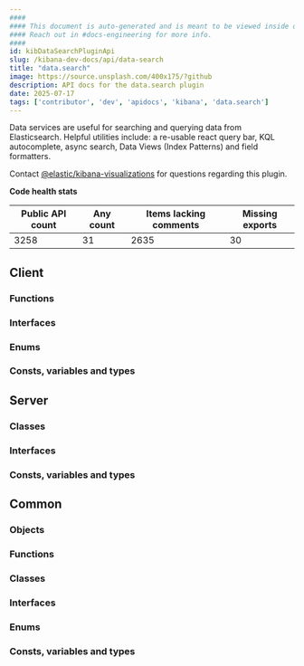 ```yaml
---
####
#### This document is auto-generated and is meant to be viewed inside our experimental, new docs system.
#### Reach out in #docs-engineering for more info.
####
id: kibDataSearchPluginApi
slug: /kibana-dev-docs/api/data-search
title: "data.search"
image: https://source.unsplash.com/400x175/?github
description: API docs for the data.search plugin
date: 2025-07-17
tags: ['contributor', 'dev', 'apidocs', 'kibana', 'data.search']
---
```


Data services are useful for searching and querying data from Elasticsearch. Helpful utilities include: a re-usable react query bar, KQL autocomplete, async search, Data Views (Index Patterns) and field formatters.

Contact [@elastic/kibana-visualizations](https://github.com/orgs/elastic/teams/kibana-visualizations) for questions regarding this plugin.

**Code health stats**

| Public API count  | Any count | Items lacking comments | Missing exports |
|-------------------|-----------|------------------------|-----------------|
| 3258 | 31 | 2635 | 30 |

## Client

### Functions
<DocDefinitionList data={dataSearchObj.client.functions}/>

### Interfaces
<DocDefinitionList data={dataSearchObj.client.interfaces}/>

### Enums
<DocDefinitionList data={dataSearchObj.client.enums}/>

### Consts, variables and types
<DocDefinitionList data={dataSearchObj.client.misc}/>

## Server

### Classes
<DocDefinitionList data={dataSearchObj.server.classes}/>

### Interfaces
<DocDefinitionList data={dataSearchObj.server.interfaces}/>

### Consts, variables and types
<DocDefinitionList data={dataSearchObj.server.misc}/>

## Common

### Objects
<DocDefinitionList data={dataSearchObj.common.objects}/>

### Functions
<DocDefinitionList data={dataSearchObj.common.functions}/>

### Classes
<DocDefinitionList data={dataSearchObj.common.classes}/>

### Interfaces
<DocDefinitionList data={dataSearchObj.common.interfaces}/>

### Enums
<DocDefinitionList data={dataSearchObj.common.enums}/>

### Consts, variables and types
<DocDefinitionList data={dataSearchObj.common.misc}/>

